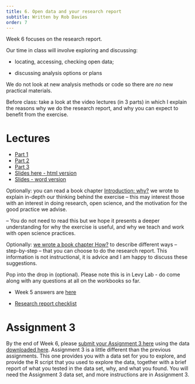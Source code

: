 ```yaml
---
title: 6. Open data and your research report
subtitle: Written by Rob Davies
order: 7
---
```


Week 6 focuses on the research report.

Our time in class will involve exploring and discussing:

- locating, accessing, checking open data;

- discussing analysis options or plans

We do not look at new analysis methods or code so there are _no_ new practical materials.

Before class: take a look at the video lectures (in 3 parts) in which I explain the reasons why we do the research report, and why you can expect to benefit from the exercise.

# Lectures

  - [Part 1](https://modules.lancaster.ac.uk/mod/panopto/view.php?id=2012832)
  - [Part 2](https://modules.lancaster.ac.uk/mod/panopto/view.php?id=2012837)
  - [Part 3](https://modules.lancaster.ac.uk/mod/panopto/view.php?id=2012838)
  - [Slides here - html version](https://modules.lancaster.ac.uk/mod/resource/view.php?id=2012803)
  - [Slides - word version](data/PSYC401_wk6/401-research-report-printable.docx)
  

Optionally: you can read a book chapter [Introduction: why?](https://robayedavies.github.io/PSYC401-book/intro.html) we wrote to explain in-depth our thinking behind the exercise -- this may interest those with an interest in doing research, open science, and the motivation for the good practice we advise.

-- You do not need to read this but we hope it presents a deeper understanding for why the exercise is useful, and why we teach and work with open science practices.

Optionally: [we wrote a book chapter How?](https://robayedavies.github.io/PSYC401-book/how.html) to describe different ways -- step-by-step -- that you can choose to do the research report. This information is not instructional, it is advice and I am happy to discuss these suggestions.

Pop into the drop in (optional). Please note this is in Levy Lab - do come along with any questions at all on the workbooks so far.


- Week 5 answers are [here](data/PSYC401_wk6/Wk5 answers.zip)

- [Research report checklist](data/PSYC401_wk6/PSYC401-research-report-checklist.docx)

# Assignment 3

By the end of Week 6, please [submit your Assignment 3 here](https://modules.lancaster.ac.uk/mod/quiz/view.php?id=1921459) using the data [downloaded here](data/PSYC401_wk6/assignment.zip). Assignment 3 is a little different than the previous assignments. This one provides you with a data set for you to explore, and provide the R script that you used to explore the data, together with a brief report of what you tested in the data set, why, and what you found. You will need the Assignment 3 data set, and more instructions are in Assignment 3.
